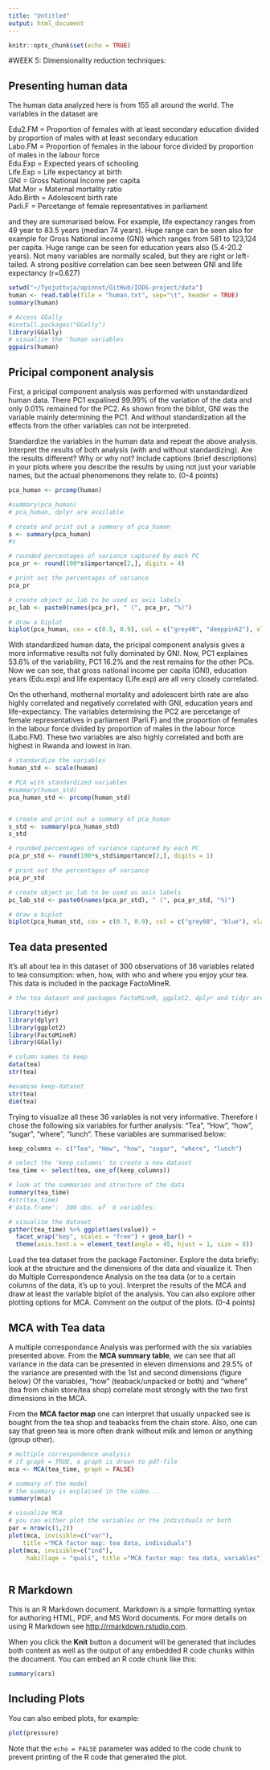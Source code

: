 ```yaml
---
title: "Untitled"
output: html_document
---
```


```r
knitr::opts_chunk$set(echo = TRUE)
```



#WEEK 5: Dimensionality reduction techniques:

## Presenting human data

The human data analyzed here is from 155 all around the world. The variables in the dataset are <br>

Edu2.FM = Proportion of females with at least secondary education divided by proportion of males with at least secondary education<br>
Labo.FM = Proportion of females in the labour force divided by proportion of males in the labour force<br>
Edu.Exp = Expected years of schooling<br>
Life.Exp = Life expectancy at birth<br>
GNI =  Gross National Income per capita<br>
Mat.Mor = Maternal mortality ratio<br>
Ado.Birth = Adolescent birth rate<br>
Parli.F = Percetange of female representatives in parliament<br>

and they are summarised below. For example, life expectancy ranges from 49 year to 83.5 years (median 74 years). Huge range can be seen also for example for Gross National income (GNI) which ranges from 581 to 123,124 per capita. Huge range can be seen for education years also (5.4-20.2 years). Not many variables are normally scaled, but they are right or left-tailed. A strong positive correlation can bee seen between GNI and life expectancy (r=0.627)


```r
setwd("~/Tyojuttuja/opinnot/GitHub/IODS-project/data")
human <- read.table(file = "human.txt", sep="\t", header = TRUE)
summary(human)
```


```r
# Access GGally
#install.packages("GGally")
library(GGally)
# visualize the 'human variables
ggpairs(human)
```

## Pricipal component analysis

First, a pricipal component analysis was performed with unstandardized human data. There PC1 expalined 99.99% of the variation of the data and only 0.01% remained for the PC2. As shown from the biblot, GNI was the variable mainly determining the PC1. And without standardization all the effects from the other variables can not be interpreted.


Standardize the variables in the human data and repeat the above analysis. Interpret the results of both analysis (with and without standardizing). Are the results different? Why or why not? Include captions (brief descriptions) in your plots where you describe the results by using not just your variable names, but the actual phenomenons they relate to. (0-4 points)

```r
pca_human <- prcomp(human)

#summary(pca_human)
# pca_human, dplyr are available

# create and print out a summary of pca_human
s <- summary(pca_human)
#s

# rounded percentages of variance captured by each PC
pca_pr <- round(100*s$importance[2,], digits = 4) 

# print out the percentages of variance
pca_pr

# create object pc_lab to be used as axis labels
pc_lab <- paste0(names(pca_pr), " (", pca_pr, "%)")

# draw a biplot
biplot(pca_human, cex = c(0.5, 0.9), col = c("grey40", "deeppink2"), xlab = pc_lab[1], ylab = pc_lab[2], expand = 0.9)

```


With standardized human data, the pricipal component analysis gives a more informative results not fully dominated by GNI. Now, PC1 explaines 53.6% of the variability, PC1 16.2% and the rest remains for the other PCs. Now we can see, that gross national income per capita (GNI), education years (Edu.exp) and life expentacy (Life.exp) are all very closely correlated. 

On the otherhand, mothernal mortality and adolescent birth rate are also highly correlated and negatively correlated with GNI, education years and life-expectancy. The variables determining the PC2 are percetange of female representatives in parliament (Parli.F) and the proportion of females in the labour force divided by proportion of males in the labour force (Labo.FM). These two variables are also highly correlated and both are highest in Rwanda and lowest in Iran.



```r
# standardize the variables
human_std <- scale(human)

# PCA with standardized variables
#summary(human_std)
pca_human_std <- prcomp(human_std)


# create and print out a summary of pca_human
s_std <- summary(pca_human_std)
s_std

# rounded percentages of variance captured by each PC
pca_pr_std <- round(100*s_std$importance[2,], digits = 1) 

# print out the percentages of variance
pca_pr_std

# create object pc_lab to be used as axis labels
pc_lab_std <- paste0(names(pca_pr_std), " (", pca_pr_std, "%)")

# draw a biplot
biplot(pca_human_std, cex = c(0.7, 0.9), col = c("grey60", "blue"), xlab = pc_lab_std[1], ylab = pc_lab_std[2], expand = 0.8)

```

## Tea data presented

It's all about tea in this dataset of 300 observations of 36 variables related to tea consumption: when, how, with who and where you enjoy your tea. This data is included in the package FactoMineR. 

```r
# the tea dataset and packages FactoMineR, ggplot2, dplyr and tidyr are available

library(tidyr)
library(dplyr)
library(ggplot2)
library(FactoMineR)
library(GGally)

# column names to keep 
data(tea)
str(tea)

#examine keep-dataset
str(tea)
dim(tea)
```

Trying to visualize all these 36 variables is not very informative. Therefore I chose the following six variables for further analysis: "Tea", "How", "how", "sugar", "where", "lunch". These variables are summarised below:


```r
keep_columns <- c("Tea", "How", "how", "sugar", "where", "lunch")

# select the 'keep_columns' to create a new dataset
tea_time <- select(tea, one_of(keep_columns))

# look at the summaries and structure of the data
summary(tea_time)
#str(tea_time)
#'data.frame':	300 obs. of  6 variables:

# visualize the dataset
gather(tea_time) %>% ggplot(aes(value)) + 
  facet_wrap("key", scales = "free") + geom_bar() + 
  theme(axis.text.x = element_text(angle = 45, hjust = 1, size = 8))
```


Load the tea dataset from the package Factominer. Explore the data briefly: look at the structure and the dimensions of the data and visualize it. Then do Multiple Correspondence Analysis on the tea data (or to a certain columns of the data, it's up to you). Interpret the results of the MCA and draw at least the variable biplot of the analysis. You can also explore other plotting options for MCA. Comment on the output of the plots. (0-4 points)

## MCA with Tea data

A multiple correspondance Analysis was performed with the six variables presented above. From the **MCA summary table**, we can see that all variance in the data can be presented in eleven dimensions and 29.5% of the variance are presented with the 1st and second dimensions (figure below) Of the variables, "how" (teaback/unpacked or both) and "where" (tea from chain store/tea shop) correlate most strongly with the two first dimensions in the MCA.

From the **MCA factor map** one can interpret that usually unpacked see is bought from the tea shop and teabacks from the chain store. Also, one can say that green tea is more often drank without milk and lemon or anything (group other). 

```r
# multiple correspondence analysis
# if graph = TRUE, a graph is drawn to pdf-file
mca <- MCA(tea_time, graph = FALSE)

# summary of the model
# the summary is explained in the video...
summary(mca)

# visualize MCA
# you can either plot the variables or the individuals or both
par = nrow(c(1,2))
plot(mca, invisible=c("var"), 
    title ="MCA factor map: tea data, individuals")
plot(mca, invisible=c("ind"), 
     habillage = "quali", title ="MCA factor map: tea data, variables")



```






## R Markdown

This is an R Markdown document. Markdown is a simple formatting syntax for authoring HTML, PDF, and MS Word documents. For more details on using R Markdown see <http://rmarkdown.rstudio.com>.

When you click the **Knit** button a document will be generated that includes both content as well as the output of any embedded R code chunks within the document. You can embed an R code chunk like this:

```r
summary(cars)
```

## Including Plots

You can also embed plots, for example:

```r
plot(pressure)
```

Note that the `echo = FALSE` parameter was added to the code chunk to prevent printing of the R code that generated the plot.
